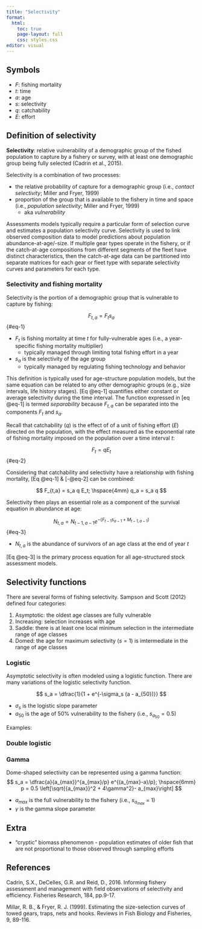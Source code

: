 ```yaml
---
title: "Selectivity"
format:
  html:
    toc: true
    page-layout: full
    css: styles.css
editor: visual
---
```


## Symbols

- $F$: fishing mortality
- $t$: time
- $a$: age
- $s$: selectivity
- $q$: catchability
- $E$: effort

## Definition of selectivity

**Selectivity**: relative vulnerability of a demographic group of the fished population to capture by a fishery or survey, with at least one demographic group being fully selected (Cadrin et al., 2015). 

Selectivity is a combination of two processes:

- the relative probability of capture for a demographic group (i.e., *contact selectivity*; Miller and Fryer, 1999)
- proportion of the group that is available to the fishery in time and space (i.e., *population selectivity*; Miller and Fryer, 1999)
  - aka *vulnerability*

Assessments models typically require a particular form of selection curve and estimates a population selectivity curve. Selectivity is used to link observed composition data to model predictions about population abundance-at-age/-size. If multiple gear types operate in the fishery, or if the catch-at-age compositions from different segments of the fleet have distinct characteristics, then the catch-at-age data can be partitioned into separate matrices for each gear or fleet type with separate selectivity curves and parameters for each type. 

### Selectivity and fishing mortality

Selectivity is the portion of a demographic group that is vulnerable to capture by fishing:

$$ 
F_{t,a} = F_t s_a
$$ {#eq-1}

- $F_t$ is fishing mortality at time $t$ for fully-vulnerable ages (i.e., a year-specific fishing mortality multiplier)
  - typically managed through limiting total fishing effort in a year 
- $s_a$ is the selectivity of the age group
  - typically managed by regulating fishing technology and behavior

This definition is typically used for age-structure population models, but the same equation can be related to any other demographic groups (e.g., size intervals, life history stages). [Eq @eq-1] quantifies either constant or average selectivity during the time interval. The function expressed in [eq @eq-1] is termed *separability* because $F_{t,a}$ can be separated into the components $F_t$ and $s_a$.

Recall that catchability ($q$) is the effect of of a unit of fishing effort ($E$) directed on the population, with the effect measured as the exponential rate of fishing mortality imposed on the population over a time interval $t$:

$$
F_t = q E_t
$$ {#eq-2}

Considering that catchability and selectivity have a relationship with fishing mortality, [Eq @eq-1] & [-@eq-2] can be combined:

$$
F_{t,a} = s_a q E_t; \hspace{4mm} q_a = s_a  q
$$

Selectivity then plays an essential role as a component of the survival equation in abundance at age:

$$
N_{t,a} = N_{t-1,a-1}e^{-(F_{t-1} s_{a-1} + M_{t-1,a-1})}
$$ {#eq-3}

- $N_{t,a}$ is the abundance of survivors of an age class at the end of year $t$

[Eq @eq-3] is the primary process equation for all age-structured stock assessment models. 

## Selectivity functions

There are several forms of fishing selectivity. Sampson and Scott (2012) defined four categories:

1. Asymptotic: the oldest age classes are fully vulnerable
2. Increasing: selection increases with age
3. Saddle: there is at least one local minimum selection in the intermediate range of age classes
4. Domed: the age for maximum selectivity ($s = 1$) is imtermediate in the range of age classes

### Logistic

Asymptotic selectivity is often modeled using a logistic function. There are many variations of the logistic selectivity function. 

$$
s_a = \dfrac{1}{1 + e^{-\sigma_s (a - a_{50})}}
$$

- $\sigma_s$ is the logistic slope parameter
- $a_{50}$ is the age of 50% vulnerability to the fishery (i.e., $s_{a_{50}} = 0.5$)

Examples:


### Double logistic



### Gamma

Dome-shaped selectivity can be represented using a gamma function:
$$
s_a = \dfrac{a}{a_{max}}^{a_{max}/p} e^{(a_{max}-a)/p}; \hspace{6mm} p = 0.5 \left[\sqrt{{a_{max}}^2 + 4\gamma^2}- a_{max}\right]
$$

- $a_{max}$ is the full vulnerability to the fishery (i.e., $s_{a_{max}}$ = 1)
- $\gamma$ is the gamma slope parameter

## Extra

- "cryptic" biomass phenomenon - population estimates of older fish that are not proportional to those observed through sampling efforts


## References

Cadrin, S.X., DeCelles, G.R. and Reid, D., 2016. Informing fishery assessment and management with field observations of selectivity and efficiency. Fisheries Research, 184, pp.9-17.

Millar, R. B., & Fryer, R. J. (1999). Estimating the size-selection curves of towed gears, traps, nets and hooks. Reviews in Fish Biology and Fisheries, 9, 89-116.